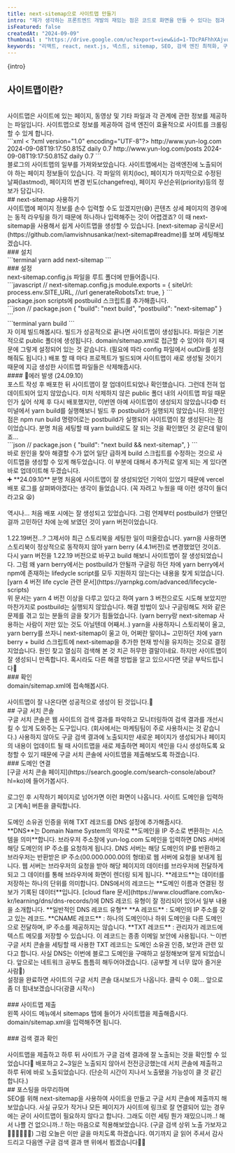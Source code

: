 ```yaml
---
title: next-sitemap으로 사이트맵 만들기
intro: "제가 생각하는 프론트엔드 개발의 재밌는 점은 코드로 화면을 만들 수 있다는 점과 만들어진 화면을 통해 사용자와 소통할 수 있다는 점입니다. 그렇기에 열심히 코드를 작성하여 배포했을때 많은 사용자와 만나게 될 것을 기대하게 됩니다. (아무도 안들어온다면 정말 아주 조금 속상할지도요...🥲) 그럼 어떻게 사용자를 사이트에 유입시킬 수 있을까요? 여러 마케팅 방법이 있겠지만 가장 비용이 들지 않는 방법은 구글, 네이버와 같은 검색 포털 사이트의 검색 결과에 잘 노출되게 하는 것입니다. 오늘은 검색 엔진이 우리 사이트의 정보를 잘 수집하여 검색 결과에 노출할 수 있도록 사이트맵을 만드는 과정을 소개해보겠습니다."
isFeatured: false
createdAt: "2024-09-09"
thumbnail : "https://drive.google.com/uc?export=view&id=1-TDcPAFhhXAjvqKjMi0jJ868z7PLe5WP"
keywords: "리액트, react, next.js, 넥스트, sitemap, SEO, 검색 엔진 최적화, 구글 서치 콘솔, next-sitemap"
---
```

<p>{intro}</p>
<Spacing size="lg" />

## 사이트맵이란?
<br/>
사이트맵은 사이트에 있는 페이지, 동영상 및 기타 파일과 각 관계에 관한 정보를 제공하는 파일입니다. 사이트맵으로 정보를 제공하여 검색 엔진이 효율적으로 사이트를 크롤링할 수 있게 합니다.
<br/>
```xml
< ?xml version="1.0" encoding="UTF-8"?>
  <urlset xmlns="http://www.sitemaps.org/schemas/sitemap/0.9" 
  xmlns:news="http://www.google.com/schemas/sitemap-news/0.9" 
  xmlns:xhtml="http://www.w3.org/1999/xhtml" 
  xmlns:mobile="http://www.google.com/schemas/sitemap-mobile/1.0" 
  xmlns:image="http://www.google.com/schemas/sitemap-image/1.1" 
  xmlns:video="http://www.google.com/schemas/sitemap-video/1.1">
    <url>
      <loc>http://www.yun-log.com</loc>
      <lastmod>2024-09-08T19:17:50.815Z</lastmod>
      <changefreq>daily</changefreq>
      <priority>0.7</priority>
    </url>
    <url>
      <loc>http://www.yun-log.com/posts</loc>
      <lastmod>2024-09-08T19:17:50.815Z</lastmod>
      <changefreq>daily</changefreq>
      <priority>0.7</priority>
    </url>
  </urlset>
```
<br/>
블로그의 사이트맵의 일부를 가져와보았습니다.
사이트맵에서는 검색엔진에 노출되어야 하는 페이지 정보들이 있습니다. 각 파일의 위치(loc), 페이지가 마지막으로 수정된 날짜(lastmod), 페이지의 변경 빈도(changefreq), 페이지 우선순위(priority)등의 정보가 담깁니다. 
<br/>
## next-sitemap 사용하기
<br/>
사이트맵에 페이지 정보를 손수 입력할 수도 있겠지만(😅) 콘텐츠 상세 페이지의 경우에는 동적 라우팅을 하기 때문에 하나하나 입력해주는 것이 어렵겠죠? 이 때 next-sitemap을 사용해서 쉽게 사이트맵을 생성할 수 있습니다. [next-sitemap 공식문서](https://github.com/iamvishnusankar/next-sitemap#readme)를 보며 세팅해보겠습니다.
<br/>
### 설치
<br/>
```terminal
yarn add next-sitemap
```
<br/>
### 설정
<br/>
next-sitemap.config.js 파일을 루트 폴더에 만들어줍니다.
<br/>
```javascript
// next-sitemap.config.js
module.exports = {
  siteUrl: process.env.SITE_URL, //url
  generateRobotsTxt: true, 
}
```
<br/>
package.json scripts에 postbuild 스크립트를 추가해줍니다. 
<br/>
```json
// package.json
{
  "build": "next build",
  "postbuild": "next-sitemap"
}
```
<br/>
```terminal
yarn build
```
<br/>
자 이제 빌드해봅시다. 빌드가 성공적으로 끝나면 사이트맵이 생성됩니다.
파일은 기본적으로 public 폴더에 생성됩니다. <HighlightText type="background" fontWeight={700}>domain/sitemap.xml</HighlightText>로 접근할 수 있어야 하기 때문에 그렇게 설정되어 있는 것 같습니다. (필요에 따라 config 파일에서 outDir를 설정해줘도 됩니다.)
배포 할 때 마다 프로젝트가 빌드되며 사이트맵이 새로 생성될 것이기 때문에 지금 생성한 사이트맵 파일들은 삭제해줍시다.
<br/>
#### 🚨에러 발생 (24.09.10)
<br/>
포스트 작성 후 배포한 뒤 사이트맵이 잘 업데이트되었나 확인했습니다. 그런데 전혀 업데이트되어 있지 않았습니다. 미처 삭제하지 않은 public 폴더 내의 사이트맵 파일 때문인가 싶어 삭제 후 다시 배포했지만, 이번엔 아예 사이트맵이 생성되지 않았습니다😨 
터미널에서 yarn build를 실행해보니 빌드 후 postbuild가 실행되지 않았습니다. 의문인 점은 npm run build 명령어로는 postbuild가 실행되어 사이트맵이 잘 생성된다는 점이었습니다.
분명 처음 세팅할 때 yarn build로도 잘 되는 것을 확인했던 것 같은데 말이죠...
<br/>
```json
// package.json
{
  "build": "next build && next-sitemap",
}
```
<br/>
바로 원인을 찾아 해결할 수가 없어 일단 급하게 build 스크립트를 수정하는 것으로 사이트맵을 생성할 수 있게 해두었습니다.
이 부분에 대해서 추가적로 알게 되는 게 있다면 바로 업데이트해 두겠습니다.
<br/>
➕ **24.09.10**
분명 처음에 사이트맵이 잘 생성되었던 기억이 있었기 때문에 vercel 배포 로그를 살펴봐야겠다는 생각이 들었습니다. (꼭 자려고 누웠을 때 이런 생각이 들더라고요 😫)
<br/>
<PostImage src="https://drive.google.com/uc?export=view&id=1fm0ly9EGgEC5my4TyHFpAN6pTaY8yX8S" alt="vercel 배포 로그 - 사이트맵 생성 확인" width="905" height="254"/>
<br/>
역시나... 처음 배포 시에는 잘 생성되고 있었습니다. 그럼 언제부터 postbuild가 안됐던걸까 고민하던 차에 눈에 보였던 것이 yarn 버전이었습니다. 
<br/>
<PostImage src="https://drive.google.com/uc?export=view&id=1YDeF46BcfJ5mX9aghch5Sl_bRsXJ_kcz" alt="vercel 배포 로그 - yarn 버전 확인" width="674" height="190"/>
<br/>
1.22.19버전...?
그제서야 최근 스토리북을 세팅한 일이 떠올랐습니다. yarn을 사용하면 스토리북이 정상적으로 동작하지 않아 yarn berry (4.4.1버전)로 변경했었던 것이죠.
다시 yarn 버전을 1.22.19 버전으로 바꾸고 build 해보니 사이트맵이 잘 생성되었습니다.
그럼 왜 yarn berry에서는 postbuild가 안될까 구글링 하던 차에 yarn berry에서 npm에 존재하는 lifedycle script를 모두 지원하지 않는다는 내용을 찾게 되었습니다.
[yarn 4 버전 life cycle 관련 문서](https://yarnpkg.com/advanced/lifecycle-scripts)
<PostImage src="https://drive.google.com/uc?export=view&id=1Rr4sHoeDunUuEtdsPdOGMmYEgTzfgngw" alt="vercel 배포 로그 - yarn 버전 확인" width="948" height="418"/>
<br/>
위 문서는 yarn 4 버전 이상을 다루고 있다고 하여 yarn 3 버전으로도 시도해 보았지만 마찬가지로 postbuild는 실행되지 않았습니다.
해결 방법이 있나 구글링해도 저와 같은 문제를 겪고 있는 분들의 글을 찾기가 힘들었습니다. (yarn berry랑 next-sitemap 사용하는 사람이 저만 있는 것도 아닐텐데 어째서..)
yarn을 사용하자니 스토리북이 울고, yarn berry를 쓰자니 next-sitemap이 울고 아, 어쩌란 말이냐~ 고민하던 차에 yarn berry + build 스크립트에 next-sitemap을 추가한 현재 방식을 유지하는 것으로 결정지었습니다. 원인 찾고 열심히 검색해 본 것 치곤 허무한 결말이네요. 하지만 사이트맵이 잘 생성되니 만족합니다.
혹시라도 다른 해결 방법을 알고 있으시다면 댓글 부탁드립니다🥹
<br/>
### 확인
<br/>
<HighlightText type="background" fontWeight={700}>domain/sitemap.xml</HighlightText>에 접속해봅시다.
<br/>
<PostImage src="https://drive.google.com/uc?export=view&id=1FOvn2rcsIT2wYeBtUf1vaeMp7JSa5jnN" alt="블로그 사이트맵" width="847" height="222" caption="not 어쩌구 하면 일단 심장 뛰는 사람... XML 파일에 스타일 정보가 없어 문서의 내용만 트리 형태로 보여준다고 합니다."/>
<br/>
사이트맵이 잘 나온다면 성공적으로 생성이 된 것입니다.🥳
<br/>
## 구글 서치 콘솔
<br/>
구글 서치 콘솔은 웹 사이트의 검색 결과를 파악하고 모니터링하여 검색 결과를 개선시킬 수 있게 도와주는 도구입니다. (회사에서는 마케팅팀이 주로 사용하시는 것 같습니다.)
사용하지 않아도 구글 검색 결과에 노출되지만 새로운 페이지가 생성되거나 페이지의 내용이 업데이트 될 때 사이트맵을 새로 제출하면 페이지 색인을 다시 생성하도록 요청할 수 있기 때문에 구글 서치 콘솔에 사이트맵을 제출해보도록 하겠습니다.
<br/>
### 도메인 연결
<br/>
[구글 서치 콘솔 페이지](https://search.google.com/search-console/about?hl=ko)에 들어가봅시다. 
<br/>
<PostImage src="https://drive.google.com/uc?export=view&id=1Bx9d7VH5ThjB4FfJqrty9aGDU8KDaq8H" alt="구글 서치 콘솔 시작하기" width="853" height="718"/>
<br/>
로그인 후 시작하기 페이지로 넘어가면 이런 화면이 나옵니다.
사이트 도메인을 입력하고 [계속] 버튼을 클릭합니다. 
<br/>
<PostImage src="https://drive.google.com/uc?export=view&id=117Cx4BBViLt2O_NhsjSo1p1a-WyRn5_j" alt="DNS 설정" width="760" height="706"/>
<br/>
도메인 소유권 인증을 위해 TXT 레코드를 DNS 설정에 추가해줍시다.
<br/>
<Callout icon="❓" title="DNS와 레코드">
**DNS**는 Domain Name System의 약자로 **도메인을 IP 주소로 변환하는 시스템을 의미**합니다.
브라우저 주소창에 yun-log.com 도메인을 입력하면 DNS 서버에 해당 도메인의 IP 주소를 요청하게 됩니다. DNS 서버는 해당 도메인의 IP를 반환하고 브라우저는 반환받은 IP 주소(00.000.000.00의 형태)로 웹 서버에 요청을 보내게 됩니다. 웹 서버는 브라우저의 요청을 받아 해당 페이지의 데이터를 브라우저에 전달하게 되고 그 데이터를 통해 브라우저에 화면이 렌더링 되게 됩니다.  
**레코드**는 데이터를 저장하는 하나의 단위를 의미합니다.
DNS에서의 레코드는 **도메인 이름과 연결된 정보가 기록된 데이터**입니다.
[cloud flare 문서](https://www.cloudflare.com/ko-kr/learning/dns/dns-records/)에 DNS 레코드 유형이 잘 정리되어 있어서 일부 내용을 소개합니다.  
**일반적인 DNS 레코드 유형**  
**A 레코드** : 도메인의 IP 주소를 갖고 있는 레코드.
**CNAME 레코드** : 하나의 도메인이나 하위 도메인을 다른 도메인으로 전달하며, IP 주소를 제공하지는 않습니다.
**TXT 레코드** : 관리자가 레코드에 텍스트 메모를 저장할 수 있습니다. 이 레코드는 종종 이메일 보안에 사용됩니다. 
ᄂ이번 구글 서치 콘솔을 세팅할 때 사용한 TXT 레코드는 도메인 소유권 인증, 보안과 관련 있다고 합니다.      
사실 DNS는 이번에 블로그 도메인을 구매하고 설정해보며 알게 되었습니다. 앞으로는 네트워크 공부도 틈틈히 해두어야겠습니다.     
(공부할 게 너무 많아 즐거운 사람🤥)
</Callout>
<br/>
설정을 완료하면 사이트의 구글 서치 콘솔 대시보드가 나옵니다. 클릭 수 0회... 앞으로 좀 더 힘내보겠습니다(광클 시작🔥)
<br/>
<PostImage src="https://drive.google.com/uc?export=view&id=1pTYOrXq6Nbydbb3mNDa6mm1-pzHGlTyM" alt="구글 서치 콘솔 대시보드" width="902" height="462"/>
<br/>
### 사이트맵 제출
<br/>
왼쪽 사이드 메뉴에서 sitemaps 탭에 들어가 사이트맵을 제출해줍시다.  <HighlightText type="background" fontWeight={700}>domain/sitemap.xml</HighlightText>을 입력해주면 됩니다.
<br/>
<PostImage src="https://drive.google.com/uc?export=view&id=1PYCSL8BlhX4kY5EGrXu-abw-fXFmDOpP" alt="구글 서치 콘솔 대시보드" width="842" height="456"/>
<br/>
### 검색 결과 확인
<br/>
<PostImage src="https://drive.google.com/uc?export=view&id=1fMNAxlMf6jxV_rsFOZ1Aq0QO2b_krtnH" alt="검색 결과" width="842" height="277" />
<br/>
사이트맵을 제출하고 하루 뒤 사이트가 구글 검색 결과에 잘 노출되는 것을 확인할 수 있었습니다🎉 
배포하고 2~3일은 노출되지 않아서 전전긍긍했는데 서치 콘솔에 제출하고 하루 뒤에 바로 노출되었습니다. (단순히 시간이 지나서 노출됐을 가능성이 클 것 같긴 합니다.)
<br/>
## 포스팅을 마무리하며
<br/>
SEO를 위해 next-sitemap을 사용하여 사이트을 만들고 구글 서치 콘솔에 제출까지 해보았습니다. 사실 규모가 작거나 모든 페이지가 사이트에 링크로 잘 연결되어 있는 경우에는 굳이 사이트맵이 필요하지 않다고 합니다. 그래도 이런 세팅 뭔가 재밌으니까..! 해서 나쁠 건 없으니까..! 하는 마음으로 적용해보았습니다. (구글 검색 상위 노출 가보자고 🏃‍♀️🏃‍♀️🏃‍♀️) 그럼 오늘은 이만 글을 마치도록 하겠습니다. 여기까지 글 읽어 주셔서 감사드리고 다음엔 구글 검색 결과 맨 위에서 뵙겠습니다👋👋